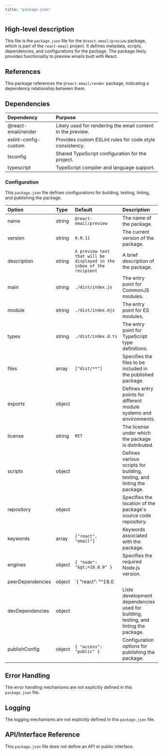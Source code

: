 ```yaml
---
title: "package.json"
---
```


## High-level description
This file is the `package.json` file for the `@react-email/preview` package, which is part of the `react-email` project. It defines metadata, scripts, dependencies, and configurations for the package. The package likely provides functionality to preview emails built with React.

## References
This package references the `@react-email/render` package, indicating a dependency relationship between them.

## Dependencies
| Dependency | Purpose |
|:-----------|:--------|
| @react-email/render | Likely used for rendering the email content in the preview. |
| eslint-config-custom | Provides custom ESLint rules for code style consistency. |
| tsconfig | Shared TypeScript configuration for the project. |
| typescript | TypeScript compiler and language support. |

### Configuration
This `package.json` file defines configurations for building, testing, linting, and publishing the package.

| Option | Type | Default | Description |
|:-------|:-----|:--------|:------------|
| name | string | `@react-email/preview` | The name of the package. |
| version | string | `0.0.11` | The current version of the package. |
| description | string | `A preview text that will be displayed in the inbox of the recipient` | A brief description of the package. |
| main | string | `./dist/index.js` | The entry point for CommonJS modules. |
| module | string | `./dist/index.mjs` | The entry point for ES modules. |
| types | string | `./dist/index.d.ts` | The entry point for TypeScript type definitions. |
| files | array | `["dist/**"]` | Specifies the files to be included in the published package. |
| exports | object |  | Defines entry points for different module systems and environments. |
| license | string | `MIT` | The license under which the package is distributed. |
| scripts | object |  | Defines various scripts for building, testing, and linting the package. |
| repository | object |  | Specifies the location of the package's source code repository. |
| keywords | array | `["react", "email"]` | Keywords associated with the package. |
| engines | object | `{ "node": "&gt;=18.0.0" }` | Specifies the required Node.js version. |
| peerDependencies | object | `{ "react": "^18.0 || ^19.0 || ^19.0.0-rc" }` | Declares peer dependencies that are expected to be installed alongside the package. |
| devDependencies | object |  | Lists development dependencies used for building, testing, and linting the package. |
| publishConfig | object | `{ "access": "public" }` | Configuration options for publishing the package. |


## Error Handling
The error handling mechanisms are not explicitly defined in this `package.json` file.

## Logging
The logging mechanisms are not explicitly defined in this `package.json` file.

## API/Interface Reference
This `package.json` file does not define an API or public interface.

